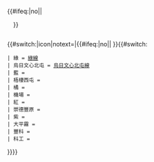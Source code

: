 <includeonly><div class="nowrap" style="white-space:nowrap;display:inline-block; vertical-align: middle;">{{#ifeq:{{{pantone|}}}|no||<div style="background-color: {{臺中捷運顏色|{{{1}}}}}; text-align: center; height: 1em; width: 1em;float:left;"></div>}}</div>{{#switch:{{{2}}}|icon|notext=|{{#ifeq:{{{pantone|}}}|no||&nbsp;}}{{#switch: {{{1}}}
 | 綠 = [[臺中捷運綠線|綠線]]
 | 烏日文心北屯 = [[臺中捷運綠線|烏日文心北屯線]]
 | 藍 = [[臺中捷運藍線|{{Color|#888|藍線}}]]
 | 梧棲西屯 = [[臺中捷運藍線|{{Color|#888|梧棲西屯線}}]]
 | 橘 = [[臺中機場捷運|{{Color|#888|橘線}}]]
 | 機場 = [[臺中機場捷運|{{Color|#888|機場線}}]]
 | 紅 = [[崇德豐原線|{{Color|#888|紅線}}]]
 | 崇德豐原 = [[崇德豐原線|{{Color|#888|崇德豐原線}}]]
 | 紫 = [[大平霧線|{{Color|#888|紫線}}]]
 | 大平霧 = [[大平霧線|{{Color|#888|大平霧線}}]]
 | 豐科 = [[豐科軸線|{{Color|#888|豐科軸線}}]]
 | 科工 = [[科工軸線|{{Color|#888|科工軸線}}]]
}}}}</includeonly><noinclude>
{{Documentation}}
</noinclude>